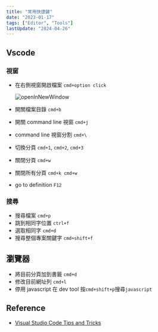 ```yaml
---
title: "常用快捷鍵"
date: "2023-01-17"
tags: ["Editor", "Tools"]
lastUpdate: "2024-04-26"
---
```


## Vscode

### 視窗

- 在右側視窗開啟檔案 `cmd+option click`

  ![openInNewWindow](/2023-01-16-Vscode/openInNewWindow.gif)

- 開關檔案目錄 `cmd+b`
- 開關 command line 視窗 `cmd+j`
- command line 視窗分割 `cmd+\`
- 切換分頁 `cmd+1`, `cmd+2`, `cmd+3`
- 關閉分頁 `cmd+w`
- 關閉所有分頁 `cmd+k cmd+w`
- go to definition `F12`

### 搜尋

- 搜尋檔案 `cmd+p`
- 跳到相同字位置 `ctrl+f`
- 選取相同字 `cmd+d`
- 搜尋整個專案關鍵字 `cmd+shift+f`

## 瀏覽器

- 將目前分頁加到書籤 `cmd+d`
- 修改目前網址列 `cmd+l`
- 停用 javascript 在 dev tool 按`cmd+shift+p`搜尋`javascript`

## Reference

- [Visual Studio Code Tips and Tricks](https://code.visualstudio.com/docs/getstarted/tips-and-tricks)
